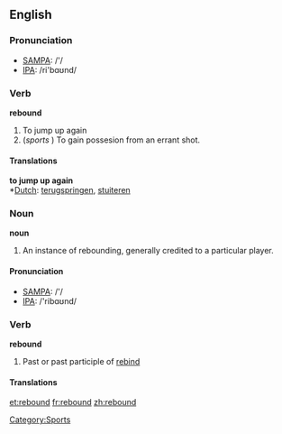 {{rfc}}
==English==

===Pronunciation===
*[[w:SAMPA|SAMPA]]: /'/
*[[w:IPA|IPA]]: /ri'bɑʊnd/

===Verb===
'''rebound'''

# To jump up again
# (''sports'' [[Category:Sports]]) To gain possesion from an errant shot.

====Translations====

'''to jump up again'''<br/>
*[[Dutch]]: [[terugspringen]], [[stuiteren]]

===Noun===
'''noun'''

# An instance of rebounding, generally credited to a particular player.

====Pronunciation====
*[[w:SAMPA|SAMPA]]: /'/
*[[w:IPA|IPA]]: /'ribɑʊnd/

===Verb===
'''rebound'''

# Past or past participle of [[rebind]]

====Translations====

[[et:rebound]]
[[fr:rebound]]
[[zh:rebound]]